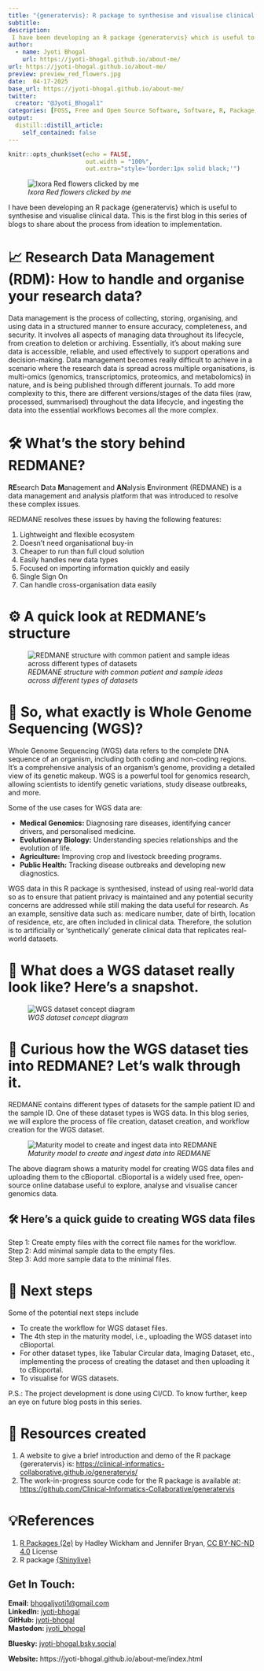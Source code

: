 ```yaml
---
title: "{generatervis}: R package to synthesise and visualise clinical data - Part 1"
subtitle: 
description: 
 I have been developing an R package {generatervis} which is useful to synthesise and visualise clinical data. This is the first blog in this series of blogs to share about the process from ideation to implementation.
author:
  - name: Jyoti Bhogal
    url: https://jyoti-bhogal.github.io/about-me/
url: https://jyoti-bhogal.github.io/about-me/
preview: preview_red_flowers.jpg
date:  04-17-2025
base_url: https://jyoti-bhogal.github.io/about-me/
twitter:
  creator: "@Jyoti_Bhogal1"
categories: [FOSS, Free and Open Source Software, Software, R, Package, Research Software, Open Science, Open Source, Clincial Data, Bioinformatics] 
output:
  distill::distill_article:
    self_contained: false
---
```


```r
knitr::opts_chunk$set(echo = FALSE,
                      out.width = "100%",
                      out.extra="style='border:1px solid black;'")

```

![*Ixora Red flowers clicked by me*](preview_red_flowers.jpg)

I have been developing an R package {generatervis} which is useful to synthesise and visualise clinical data. This is the first blog in this series of blogs to share about the process from ideation to implementation.

# 📈 Research Data Management (RDM): How to handle and organise your research data?

  Data management is the process of collecting, storing, organising, and using data in a structured manner to ensure accuracy, completeness, and security. It involves all aspects of managing data throughout its lifecycle, from creation to deletion or archiving. Essentially, it's about making sure data is accessible, reliable, and used effectively to support operations and decision-making.  Data management becomes really difficult to achieve in a scenario where the research data is spread across multiple organisations, is multi-omics (genomics, transcriptomics, proteomics, and metabolomics) in nature, and is being published through different journals. To add more complexity to this, there are different versions/stages of the data files (raw, processed, summarised) throughout the data lifecycle, and ingesting the data into the essential workflows becomes all the more complex.  

#  🛠️ What’s the story behind REDMANE?

**RE**search **D**ata **M**anagement and **AN**alysis **E**nvironment (REDMANE) is a data management and analysis platform that was introduced to resolve these complex issues.

REDMANE resolves these issues by having the following features:

1. Lightweight and flexible ecosystem  
2. Doesn't need organisational buy-in  
3. Cheaper to run than full cloud solution  
4. Easily handles new data types  
5. Focused on importing information quickly and easily  
6. Single Sign On  
7. Can handle cross-organisation data easily

# ⚙️ A quick look at REDMANE’s structure

![*REDMANE structure with common patient and sample ideas across different types of datasets*](redmane_structure.png)  


# 🧬 So, what exactly is Whole Genome Sequencing (WGS)?

Whole Genome Sequencing (WGS) data refers to the complete DNA sequence of an organism, including both coding and non-coding regions. It's a comprehensive analysis of an organism's genome, providing a detailed view of its genetic makeup. WGS is a powerful tool for genomics research, allowing scientists to identify genetic variations, study disease outbreaks, and more.

Some of the use cases for WGS data are:

* **Medical Genomics:** Diagnosing rare diseases, identifying cancer drivers, and personalised medicine.   
* **Evolutionary Biology:** Understanding species relationships and the evolution of life.   
* **Agriculture:** Improving crop and livestock breeding programs.   
* **Public Health:** Tracking disease outbreaks and developing new diagnostics.

WGS data in this R package is synthesised, instead of using real-world data so as to ensure that patient privacy is maintained and any potential security concerns are addressed while still making the data useful for research. As an example, sensitive data such as: medicare number, date of birth, location of residence, etc, are often included in clinical data. Therefore, the solution is to artificially or ‘synthetically’ generate clinical data that replicates real-world datasets.

# 🌼 What does a WGS dataset really look like? Here’s a snapshot.

![*WGS dataset concept diagram*](wgs_dataset_concept_diagram.png)  


# 🔎 Curious how the WGS dataset ties into REDMANE? Let’s walk through it.

REDMANE contains different types of datasets for the sample patient ID and the sample ID. One of these dataset types is WGS data. In this blog series, we will explore the process of file creation, dataset creation, and workflow creation for the WGS dataset.  

![*Maturity model to create and ingest data into REDMANE*](maturity_model.png)

The above diagram shows a maturity model for creating WGS data files and uploading them to the cBioportal. cBioportal is a widely used free, open-source online database useful to explore, analyse and visualise cancer genomics data.

## 🛠️ Here’s a quick guide to creating WGS data files

Step 1: Create empty files with the correct file names for the workflow.  
Step 2: Add minimal sample data to the empty files.  
Step 3: Add more sample data to the minimal files.

# 🎯 Next steps

Some of the potential next steps include

* To create the workflow for WGS dataset files.  
* The 4th step in the maturity model, i.e., uploading the WGS dataset into cBioportal.  
* For other dataset types, like Tabular Circular data, Imaging Dataset, etc., implementing the process of creating the dataset and then uploading it to cBioportal.  
* To visualise for WGS datasets.

P.S.: The project development is done using CI/CD. To know further, keep an eye on future blog posts in this series.

# 🔑 Resources created

1. A website to give a brief introduction and demo of the R package {gereratervis} is: [https://clinical-informatics-collaborative.github.io/generatervis/](https://clinical-informatics-collaborative.github.io/generatervis/)   
2. The work-in-progress source code for the R package is available at: [https://github.com/Clinical-Informatics-Collaborative/generatervis](https://github.com/Clinical-Informatics-Collaborative/generatervis) 

# 💡References

1. [R Packages (2e)](https://r-pkgs.org/) by Hadley Wickham and Jennifer Bryan, [CC BY-NC-ND 4.0](https://creativecommons.org/licenses/by-nc-nd/4.0/) License  
2. R package [{Shinylive}](https://cloud.r-project.org/web/packages/shinylive/readme/README.html#:~:text=The%20goal%20of%20the%20%7Bshinylive,WebAssembly%20via%20the%20webR%20project)


## Get In Touch:

**Email:** [bhogaljyoti1@gmail.com](mailto:bhogaljyoti1@gmail.com)   
**LinkedIn:** [jyoti-bhogal](http://www.linkedin.com/in/jyoti-bhogal)  
**GitHub:** [jyoti-bhogal](https://github.com/jyoti-bhogal)   
**Mastodon:** [jyoti_bhogal](https://mastodon.social/@jyoti_bhogal)

**Bluesky:** [jyoti-bhogal.bsky.social](https://bsky.app/profile/jyoti-bhogal.bsky.social)

**Website:** https://jyoti-bhogal.github.io/about-me/index.html

